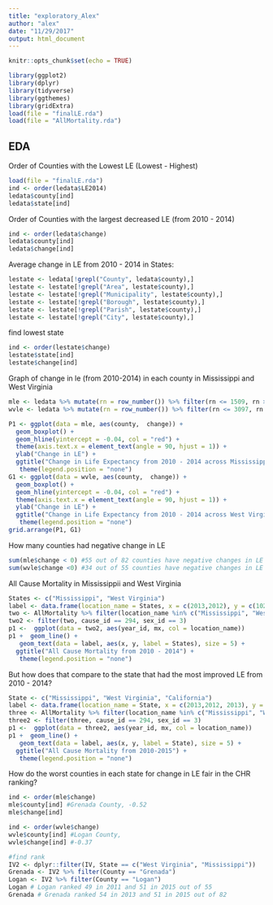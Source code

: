 ```yaml
---
title: "exploratory_Alex"
author: "alex"
date: "11/29/2017"
output: html_document
---
```


```r
knitr::opts_chunk$set(echo = TRUE)
```

```r
library(ggplot2)
library(dplyr)
library(tidyverse)
library(ggthemes)
library(gridExtra)
load(file = "finalLE.rda")
load(file = "AllMortality.rda")
```

## EDA

Order of Counties with the Lowest LE (Lowest - Highest)
```r
load(file = "finalLE.rda")
ind <- order(ledata$LE2014) 
ledata$county[ind] 
ledata$state[ind]
```

Order of Counties with the largest decreased LE (from 2010 - 2014)
```r
ind <- order(ledata$change) 
ledata$county[ind] 
ledata$change[ind]
```

Average change in LE from 2010 - 2014 in States: 
```r
lestate <- ledata[!grepl("County", ledata$county),]
lestate <- lestate[!grepl("Area", lestate$county),]
lestate <- lestate[!grepl("Municipality", lestate$county),]
lestate <- lestate[!grepl("Borough", lestate$county),]
lestate <- lestate[!grepl("Parish", lestate$county),]
lestate <- lestate[!grepl("City", lestate$county),]
```

find lowest state
```r
ind <- order(lestate$change) 
lestate$state[ind] 
lestate$change[ind]
```

Graph of change in le (from 2010-2014) in each county in Mississippi and West Virginia 
```r
mle <- ledata %>% mutate(rn = row_number()) %>% filter(rn <= 1509, rn >= 1427)
wvle <- ledata %>% mutate(rn = row_number()) %>% filter(rn <= 3097, rn >= 3042)

P1 <- ggplot(data = mle, aes(county,  change)) +
  geom_boxplot() +
  geom_hline(yintercept = -0.04, col = "red") +
  theme(axis.text.x = element_text(angle = 90, hjust = 1)) +
  ylab("Change in LE") +
  ggtitle("Change in Life Expectancy from 2010 - 2014 across Mississippi") +
   theme(legend.position = "none") 
G1 <- ggplot(data = wvle, aes(county,  change)) +
  geom_boxplot() +
  geom_hline(yintercept = -0.04, col = "red") +
  theme(axis.text.x = element_text(angle = 90, hjust = 1)) +
  ylab("Change in LE") +
  ggtitle("Change in Life Expectancy from 2010 - 2014 across West Virginia") +
   theme(legend.position = "none") 
grid.arrange(P1, G1)
```

How many counties had negative change in LE
```r
sum(mle$change < 0) #55 out of 82 counties have negative changes in LE in Mississippi
sum(wvle$change <0) #34 out of 55 counties have negative changes in LE in West Virginia
```

All Cause Mortality in Mississippii and West Virginia
```r
States <- c("Mississippi", "West Virginia")
label <- data.frame(location_name = States, x = c(2013,2012), y = c(1025,992))
two <- AllMortality %>% filter(location_name %in% c("Mississippi", "West Virginia"))
two2 <- filter(two, cause_id == 294, sex_id == 3) 
p1 <-  ggplot(data = two2, aes(year_id, mx, col = location_name)) 
p1 +  geom_line() +
   geom_text(data = label, aes(x, y, label = States), size = 5) +
  ggtitle("All Cause Mortality from 2010 - 2014") +
   theme(legend.position = "none")
```


But how does that compare to the state that had the most improved LE from 2010 - 2014?
```r
State <- c("Mississippi", "West Virginia", "California")
label <- data.frame(location_name = State, x = c(2013,2012, 2013), y = c(1010,975, 700))
three <- AllMortality %>% filter(location_name %in% c("Mississippi", "West Virginia", "California"))
three2 <- filter(three, cause_id == 294, sex_id == 3) 
p1 <-  ggplot(data = three2, aes(year_id, mx, col = location_name)) 
p1 +  geom_line() +
   geom_text(data = label, aes(x, y, label = State), size = 5) +
  ggtitle("All Cause Mortality from 2010-2015") +
   theme(legend.position = "none")
```

How do the worst counties in each state for change in LE fair in the CHR ranking?
```r
ind <- order(mle$change) 
mle$county[ind] #Grenada County, -0.52
mle$change[ind]

ind <- order(wvle$change) 
wvle$county[ind] #Logan County, 
wvle$change[ind] #-0.37

#find rank
IV2 <- dplyr::filter(IV, State == c("West Virginia", "Mississippi"))
Grenada <- IV2 %>% filter(County == "Grenada")
Logan <- IV2 %>% filter(County == "Logan")
Logan # Logan ranked 49 in 2011 and 51 in 2015 out of 55
Grenada # Grenada ranked 54 in 2013 and 51 in 2015 out of 82
```

